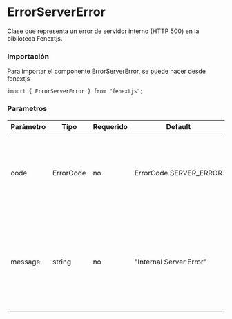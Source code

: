 # ErrorServerError

Clase que representa un error de servidor interno (HTTP 500) en la biblioteca Fenextjs.

### Importación

Para importar el componente ErrorServerError, se puede hacer desde fenextjs

```tsx copy
import { ErrorServerError } from "fenextjs";
```

### Parámetros

| Parámetro | Tipo      | Requerido | Default                 | Descripcion                                                                                             |
| --------- | --------- | --------- | ----------------------- | ------------------------------------------------------------------------------------------------------- |
| code      | ErrorCode | no        | ErrorCode.SERVER_ERROR  | Código de error específico que indica que el servidor encontró un error inesperado.                     |
| message   | string    | no        | "Internal Server Error" | Mensaje de error que describe la naturaleza del problema cuando el servidor encuentra un error interno. |
